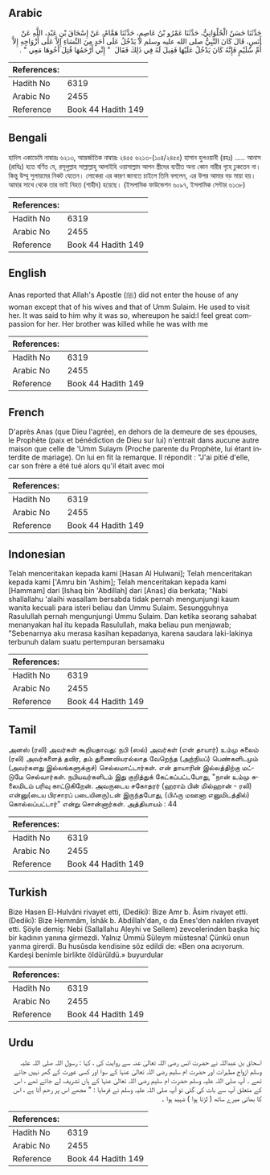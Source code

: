 ## Arabic


<div dir="rtl" lang="ar" style={{fontSize:'larger',backgroundColor:'#f8f9fa',padding:20}}>
حَدَّثَنَا حَسَنٌ الْحُلْوَانِيُّ، حَدَّثَنَا عَمْرُو بْنُ عَاصِمٍ، حَدَّثَنَا هَمَّامٌ، عَنْ إِسْحَاقَ بْنِ عَبْدِ، اللَّهِ عَنْ أَنَسٍ، قَالَ كَانَ النَّبِيُّ صلى الله عليه وسلم لاَ يَدْخُلُ عَلَى أَحَدٍ مِنَ النِّسَاءِ إِلاَّ عَلَى أَزْوَاجِهِ إِلاَّ أُمِّ سُلَيْمٍ فَإِنَّهُ كَانَ يَدْخُلُ عَلَيْهَا فَقِيلَ لَهُ فِي ذَلِكَ فَقَالَ ‏ "‏ إِنِّي أَرْحَمُهَا قُتِلَ أَخُوهَا مَعِي ‏"‏ ‏.‏
</div>
<div style={{backgroundColor:'#f8f9fa',padding:20, marginBottom: 10}}><table> <thead> <tr> <th>References:</th> <th></th> </tr> </thead> <tbody><tr><td>Hadith No</td><td>6319</td></tr><tr><td>Arabic No</td><td>2455</td></tr><tr><td>Reference</td><td>Book 44 Hadith 149</td></tr></tbody></table></div>

## Bengali


<div dir="ltr" lang="bn" style={{fontSize:'larger',backgroundColor:'#f8f9fa',padding:20}}>
হাদিস একাডেমি নাম্বারঃ ৬২১৩, আন্তর্জাতিক নাম্বারঃ ২৪৫৫ ৬২১৩-(১০৪/২৪৫৫) হাসান হুলওয়ানী (রহঃ) ..... আনাস (রাযিঃ) হতে বর্ণিত যে, রসূলুল্লাহ সাল্লাল্লাহু আলাইহি ওয়াসাল্লাম আপন স্ত্রীদের ব্যতীত অন্য কোন নারীর গৃহে ঢুকতেন না। কিন্তু উম্মু সুলায়মের নিকট যেতেন। লোকেরা এর কারণ জানতে চাইলে তিনি বললেন, এর উপর আমার বড় মায়া হয়। আমার সাথে থেকে তার ভাই নিহত (শাহীদ) হয়েছে। (ইসলামিক ফাউন্ডেশন ৬০৯৭, ইসলামিক সেন্টার ৬১৩৮)
</div>
<div style={{backgroundColor:'#f8f9fa',padding:20, marginBottom: 10}}><table> <thead> <tr> <th>References:</th> <th></th> </tr> </thead> <tbody><tr><td>Hadith No</td><td>6319</td></tr><tr><td>Arabic No</td><td>2455</td></tr><tr><td>Reference</td><td>Book 44 Hadith 149</td></tr></tbody></table></div>

## English


<div dir="ltr" lang="en" style={{fontSize:'larger',backgroundColor:'#f8f9fa',padding:20}}>
Anas reported that Allah's Apostle (ﷺ) did not enter the house of any woman except that of his wives and that of Umm Sulaim. He used to visit her. It was said to him why it was so, whereupon he said:I feel great compassion for her. Her brother was killed while he was with me
</div>
<div style={{backgroundColor:'#f8f9fa',padding:20, marginBottom: 10}}><table> <thead> <tr> <th>References:</th> <th></th> </tr> </thead> <tbody><tr><td>Hadith No</td><td>6319</td></tr><tr><td>Arabic No</td><td>2455</td></tr><tr><td>Reference</td><td>Book 44 Hadith 149</td></tr></tbody></table></div>

## French


<div dir="ltr" lang="fr" style={{fontSize:'larger',backgroundColor:'#f8f9fa',padding:20}}>
D'après Anas (que Dieu l'agrée), en dehors de la demeure de ses épouses, le Prophète (paix et bénédiction de Dieu sur lui) n'entrait dans aucune autre maison que celle de 'Umm Sulaym (Proche parente du Prophète, lui étant interdite de mariage). On lui en fit la remarque. Il répondit : "J'ai pitié d'elle, car son frère a été tué alors qu'il était avec moi
</div>
<div style={{backgroundColor:'#f8f9fa',padding:20, marginBottom: 10}}><table> <thead> <tr> <th>References:</th> <th></th> </tr> </thead> <tbody><tr><td>Hadith No</td><td>6319</td></tr><tr><td>Arabic No</td><td>2455</td></tr><tr><td>Reference</td><td>Book 44 Hadith 149</td></tr></tbody></table></div>

## Indonesian


<div dir="ltr" lang="id" style={{fontSize:'larger',backgroundColor:'#f8f9fa',padding:20}}>
Telah menceritakan kepada kami [Hasan Al Hulwani]; Telah menceritakan kepada kami ['Amru bin 'Ashim]; Telah menceritakan kepada kami [Hammam] dari [Ishaq bin 'Abdillah] dari [Anas] dia berkata; "Nabi shallallahu 'alaihi wasallam bersabda tidak pernah mengunjungi kaum wanita kecuali para isteri beliau dan Ummu Sulaim. Sesungguhnya Rasulullah pernah mengunjungi Ummu Sulaim. Dan ketika seorang sahabat menanyakan hal itu kepada Rasulullah, maka beliau pun menjawab; "Sebenarnya aku merasa kasihan kepadanya, karena saudara laki-lakinya terbunuh dalam suatu pertempuran bersamaku
</div>
<div style={{backgroundColor:'#f8f9fa',padding:20, marginBottom: 10}}><table> <thead> <tr> <th>References:</th> <th></th> </tr> </thead> <tbody><tr><td>Hadith No</td><td>6319</td></tr><tr><td>Arabic No</td><td>2455</td></tr><tr><td>Reference</td><td>Book 44 Hadith 149</td></tr></tbody></table></div>

## Tamil


<div dir="ltr" lang="ta" style={{fontSize:'larger',backgroundColor:'#f8f9fa',padding:20}}>
அனஸ் (ரலி) அவர்கள் கூறியதாவது: நபி (ஸல்) அவர்கள் (என் தாயார்) உம்மு சுலைம் (ரலி) அவர்களைத் தவிர, தம் துணைவியரல்லாத வேறெந்த (அந்நியப்) பெண்களிடமும் (அவர்களது இல்லங்களுக்குச்) செல்லமாட்டார்கள். என் தாயாரின் இல்லத்திற்கு மட்டுமே செல்வார்கள். நபியவர்களிடம் இது குறித்துக் கேட்கப்பட்டபோது, "நான் உம்மு சுலைமிடம் பரிவு காட்டுகிறேன். அவருடைய சகோதரர் (ஹராம் பின் மில்ஹான் - ரலி) என்னு(டைய பிரசாரப் படையினரு)டன் இருந்தபோது, (பிஃரு மஊனா எனுமிடத்தில்) கொல்லப்பட்டார்" என்று சொன்னார்கள். அத்தியாயம் : 44
</div>
<div style={{backgroundColor:'#f8f9fa',padding:20, marginBottom: 10}}><table> <thead> <tr> <th>References:</th> <th></th> </tr> </thead> <tbody><tr><td>Hadith No</td><td>6319</td></tr><tr><td>Arabic No</td><td>2455</td></tr><tr><td>Reference</td><td>Book 44 Hadith 149</td></tr></tbody></table></div>

## Turkish


<div dir="ltr" lang="tr" style={{fontSize:'larger',backgroundColor:'#f8f9fa',padding:20}}>
Bize Hasen El-Hulvâni rivayet etti, (Dediki): Bize Amr b. Âsim rivayet etti. (Dediki): Bize Hemmâm, İshâk b. Abdillah'dan, o da Enes'den naklen rivayet etti. Şöyle demiş: Nebi (Sallallahu Aleyhi ve Sellem) zevcelerinden başka hiç bir kadının yanına girmezdi. Yalnız Ümmü Süleym müstesna! Çünkü onun yanma girerdi. Bu husûsda kendisine söz edildi de: «Ben ona acıyorum. Kardeşi benimle birlikte öldürüldü.» buyurdular
</div>
<div style={{backgroundColor:'#f8f9fa',padding:20, marginBottom: 10}}><table> <thead> <tr> <th>References:</th> <th></th> </tr> </thead> <tbody><tr><td>Hadith No</td><td>6319</td></tr><tr><td>Arabic No</td><td>2455</td></tr><tr><td>Reference</td><td>Book 44 Hadith 149</td></tr></tbody></table></div>

## Urdu


<div dir="rtl" lang="ur" style={{fontSize:'larger',backgroundColor:'#f8f9fa',padding:20}}>
اسحاق بن عبداللہ نے حضرت انس رضی اللہ تعالیٰ عنہ سے روایت کی ، کہا : رسول اللہ صلی اللہ علیہ وسلم ازواج مطہرات اور حضرت ام سلیم رضی اللہ تعالیٰ عنہا کے سوا اور کسی عورت کے گھر نہیں جاتے تھے ۔ آپ صلی اللہ علیہ وسلم حضرت ام سلیم رضی اللہ تعالیٰ عنہا کے ہاں تشریف لے جاتے تھے ، اس کے متعلق آپ سے بات کی گئی تو آپ صلی اللہ علیہ وسلم نے فرمایا : " مجھے اس پر رحم آتا ہے ، اس کا بھائی میرے ساتھ ( لڑتا ہوا ) شہید ہوا ۔
</div>
<div style={{backgroundColor:'#f8f9fa',padding:20, marginBottom: 10}}><table> <thead> <tr> <th>References:</th> <th></th> </tr> </thead> <tbody><tr><td>Hadith No</td><td>6319</td></tr><tr><td>Arabic No</td><td>2455</td></tr><tr><td>Reference</td><td>Book 44 Hadith 149</td></tr></tbody></table></div>